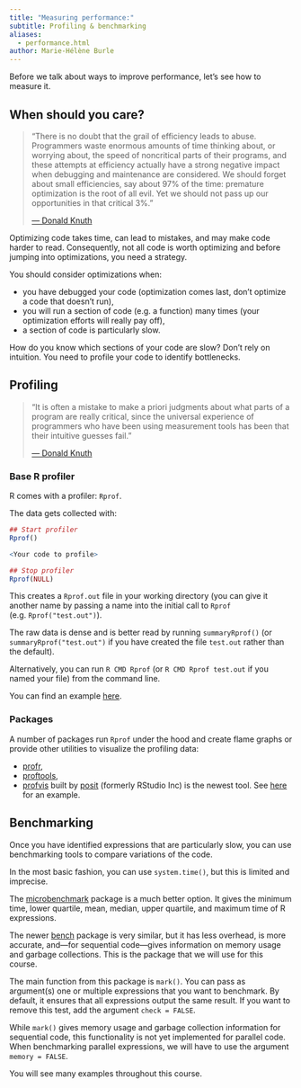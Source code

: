 ```yaml
---
title: "Measuring performance:"
subtitle: Profiling & benchmarking
aliases:
  - performance.html
author: Marie-Hélène Burle
---
```


:::{.def}

Before we talk about ways to improve performance, let's see how to measure it.

:::

## When should you care?

> "There is no doubt that the grail of efficiency leads to abuse. Programmers waste enormous amounts of time thinking about, or worrying about, the speed of noncritical parts of their programs, and these attempts at efficiency actually have a strong negative impact when debugging and maintenance are considered. We should forget about small efficiencies, say about 97% of the time: premature optimization is the root of all evil. Yet we should not pass up our opportunities in that critical 3%."
>
> [— Donald Knuth](https://en.wikipedia.org/wiki/Donald_Knuth)

Optimizing code takes time, can lead to mistakes, and may make code harder to read. Consequently, not all code is worth optimizing and before jumping into optimizations, you need a strategy.

You should consider optimizations when:

- you have debugged your code (optimization comes last, don't optimize a code that doesn't run),
- you will run a section of code (e.g. a function) many times (your optimization efforts will really pay off),
- a section of code is particularly slow.

How do you know which sections of your code are slow? Don't rely on intuition. You need to profile your code to identify bottlenecks.

## Profiling

> "It is often a mistake to make a priori judgments about what parts of a program are really critical, since the universal experience of programmers who have been using measurement tools has been that their intuitive guesses fail."
>
> [— Donald Knuth](https://en.wikipedia.org/wiki/Donald_Knuth)

### Base R profiler

R comes with a profiler: `Rprof`.

The data gets collected with:

```.r
## Start profiler
Rprof()

<Your code to profile>

## Stop profiler
Rprof(NULL)
```

This creates a `Rprof.out` file in your working directory (you can give it another name by passing a name into the initial call to `Rprof` (e.g. `Rprof("test.out")`).

The raw data is dense and is better read by running `summaryRprof()` (or `summaryRprof("test.out")` if you have created the file `test.out` rather than the default).

Alternatively, you can run `R CMD Rprof` (or `R CMD Rprof test.out` if you named your file) from the command line.

You can find an example [here](https://rstudio.github.io/r-manuals/r-exts/Tidying-and-profiling-R-code.html#profiling-r-code-for-speed).

### Packages

A number of packages run `Rprof` under the hood and create flame graphs or provide other utilities to visualize the profiling data:

- [profr](https://cran.r-project.org/web/packages/profr/index.html),
- [proftools](https://cran.r-project.org/web/packages/proftools/index.html),
- [profvis](https://cran.r-project.org/web/packages/profvis/index.html) built by [posit](https://posit.co/) (formerly RStudio Inc) is the newest tool. See [here](http://rstudio.github.io/profvis/) for an example.

## Benchmarking

Once you have identified expressions that are particularly slow, you can use benchmarking tools to compare variations of the code.

In the most basic fashion, you can use `system.time()`, but this is limited and imprecise.

The [microbenchmark](https://cran.r-project.org/web/packages/microbenchmark/index.html) package is a much better option. It gives the minimum time, lower quartile, mean, median, upper quartile, and maximum time of R expressions.

The newer [bench](https://cran.r-project.org/web/packages/bench/index.html) package is very similar, but it has less overhead, is more accurate, and—for sequential code—gives information on memory usage and garbage collections. This is the package that we will use for this course.

The main function from this package is `mark()`. You can pass as argument(s) one or multiple expressions that you want to benchmark. By default, it ensures that all expressions output the same result. If you want to remove this test, add the argument `check = FALSE`.

While `mark()` gives memory usage and garbage collection information for sequential code, this functionality is not yet implemented for parallel code. When benchmarking parallel expressions, we will have to use the argument `memory = FALSE`.

You will see many examples throughout this course.
